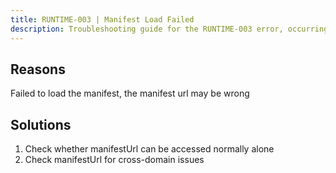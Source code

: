 ```yaml
---
title: RUNTIME-003 | Manifest Load Failed
description: Troubleshooting guide for the RUNTIME-003 error, occurring when the manifest file fails to load, possibly due to an incorrect URL or CORS issues.
---
```



<ErrorCodeTitle code='RUNTIME-003'/>

## Reasons

Failed to load the manifest, the manifest url may be wrong

## Solutions

1. Check whether manifestUrl can be accessed normally alone
2. Check manifestUrl for cross-domain issues

